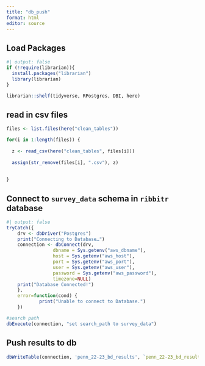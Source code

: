 ```yaml
---
title: "db_push"
format: html
editor: source
---
```


## Load Packages

```r
#| output: false
if (!require(librarian)){
  install.packages("librarian")
  library(librarian)
}

librarian::shelf(tidyverse, RPostgres, DBI, here)

```


## read in csv files
```r
files <- list.files(here("clean_tables"))

for(i in 1:length(files)) {
  
  z <- read_csv(here("clean_tables", files[i]))
  
  assign(str_remove(files[i], ".csv"), z)
  
  
}


```


## Connect to `survey_data` schema in `ribbitr` database
```r
#| output: false
tryCatch({
    drv <- dbDriver("Postgres")
    print("Connecting to Database…")
    connection <- dbConnect(drv,
                 dbname = Sys.getenv("aws_dbname"),
                 host = Sys.getenv("aws_host"),
                 port = Sys.getenv("aws_port"),
                 user = Sys.getenv("aws_user"),
                 password = Sys.getenv("aws_password"),
                 timezone=NULL)
    print("Database Connected!")
    },
    error=function(cond) {
            print("Unable to connect to Database.")
    })

#search path
dbExecute(connection, "set search_path to survey_data")

```

## Push results to db
```r

dbWriteTable(connection, 'penn_22-23_bd_results', `penn_22-23_bd_results`, overwrite=T)


```

